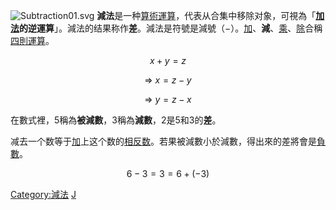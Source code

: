 {{NoteTA|G1=Math}}
[[File:Subtraction01.svg|thumb]]
'''減法'''是一种[[算术#算術運算|算術運算]]，代表从合集中移除对象，可視為「'''[[加法|加法]]的逆運算'''」。減法的结果称作'''差'''。減法是符號是減號（<math>-</math>）。[[加法|加]]、'''減'''、[[乘法|乘]]、[[除法|除]]合稱[[四則運算|四則運算]]。

:<math>x + y = z</math>
:<math>\Rightarrow \ x = z - y</math>
:<math>\Rightarrow \ y = z - x</math>

在數式{{計算結果|5 - 3}}裡，<math>5</math>稱為'''被減數'''，<math>3</math>稱為'''減數'''，<math>2</math>是<math>5</math>和<math>3</math>的'''差'''。

减去一个数等于[[加|加]]上这个数的[[相反数|相反数]]。若果被減數小於減數，得出來的差將會是[[負數|負數]]。
:<math> 6 - 3 = 3 = 6 + (-3)</math>

{{算术运算}}
{{代數小作品}}
[[Category:減法|Category:減法]]
[[Category:二元運算|J]]